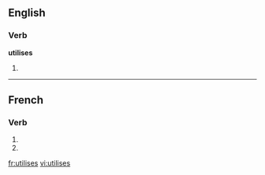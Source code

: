 {{also|utilisés}}
==English==

===Verb===
'''utilises'''

# {{third-person singular of|[[utilise]]}}

----

==French==

===Verb===
{{fr-verb-form}}

# {{form of|[[second-person|Second-person]] [[singular]] [[present indicative]]|[[utiliser#French|utiliser]]|lang=French}}
# {{form of|Second-person singular [[present subjunctive]]|utiliser#French|utiliser|lang=French}}

[[fr:utilises]]
[[vi:utilises]]